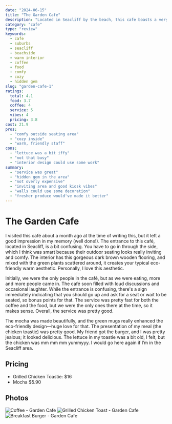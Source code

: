 ```yaml
---
date: "2024-06-15"
title: "The Garden Cafe"
description: "Located in Seacliff by the beach, this cafe boasts a very warming and inviting interior with one of best outside seating areas. The warm and friendly staff don't leave you wondering when they're going to come and take your order, and the kitchen serves the food pretty fast for a smaller cafe."
category: "cafe"
type: "review"
keywords:
  - cafe
  - suburbs
  - seacliff
  - beachside
  - warm interior
  - coffee
  - food
  - comfy
  - cozy
  - hidden gem
slug: "garden-cafe-1"
ratings:
  total: 4.1
  food: 3.7
  coffee: 4
  service: 5
  vibes: 4
  pricing: 3.8
cost: 21.9
pros:
  - "comfy outside seating area"
  - "cozy inside"
  - "warm, friendly staff"
cons:
  - "lettuce was a bit iffy"
  - "not that busy"
  - "interior design could use some work"
summary:
  - "service was great"
  - "hidden gem in the area"
  - "not overly expensive"
  - "inviting area and good kiosk vibes"
  - "walls could use some decoration"
  - "fresher produce would've made it better"
---
```

# The Garden Cafe
I visited this café about a month ago at the time of writing this, but it left a good impression in my memory (well done!). The entrance to this café, located in Seacliff, is a bit confusing. You have to go in through the side, which I think was smart because their outdoor seating looks really inviting and comfy. The interior has this gorgeous dark brown wooden flooring, and mixed with the green plants scattered around, it creates your typical eco-friendly warm aesthetic. Personally, I love this aesthetic.

Initially, we were the only people in the café, but as we were eating, more and more people came in. The café soon filled with loud discussions and occasional laughter. While the entrance is confusing, there's a sign immediately indicating that you should go up and ask for a seat or wait to be seated, so bonus points for that. The service was pretty fast for both the coffee and the food, but we were the only ones there at the time, so it makes sense. Overall, the service was pretty good.

The mocha was made beautifully, and the green mugs really enhanced the eco-friendly design—huge love for that. The presentation of my meal (the chicken toastie) was pretty good. My friend got the burger, and I was pretty jealous; it looked delicious. The lettuce in my toastie was a bit old, I felt, but the chicken was mm mm mm yummyyy. I would go here again if I’m in the Seacliff area.

## Pricing
- Grilled Chicken Toastie: $16
- Mocha $5.90

## Photos
![Coffee - Garden Cafe](/photos/cafe/garden-cafe-1.jpeg)
![Grilled Chicken Toast - Garden Cafe](/photos/cafe/garden-cafe-2.jpeg)
![Breakfast Burger - Garden Cafe](/photos/cafe/garden-cafe-3.jpeg)
